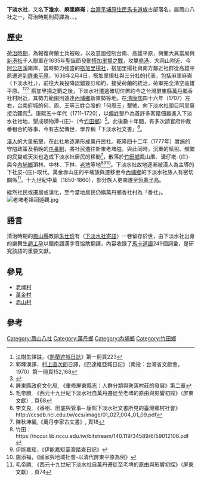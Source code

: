 '''下淡水社'''，又名'''下澹水'''、'''麻里麻崙'''；[[台灣|台灣]][[平埔族|平埔原住民]][[馬卡道族|馬卡道族]]古部落名，屬鳳山八社之一，荷治時期則荷譯為{{lang|nl|Verrovorongh}}、{{lang|nl|Verovorongh}}、{{lang|nl|Vorrevorongh}}。

==歷史==
[[臺灣荷蘭統治時期|荷治時期]]，為報復荷蘭士兵被殺，以及意圖控制台南、高雄平原，荷蘭大員當局與[[新港社|新港社]]千人聯軍在1635年聖誕節發動[[搭加里揚之戰|搭加里揚之戰]]，攻擊[[堯港|堯港]]、大岡山附近、今[[阿公店溪|阿公店溪]]南岸、當時勢力強盛的[[搭加里揚社|搭加里揚社]]，搭加里揚社與南方鄰近社群從高雄平原遷逃到[[屏東平原|屏東平原]]，1636年2月4日，搭加里揚社與三分社的代表，包括麻里麻崙（下淡水社，{{lang-nl|Vorrevorongh|link=no}}），前往大員投降認錯簽訂和約，接受荷蘭的統治，荷軍完全清空高雄平原。<ref>江樹生譯註，《[[熱蘭遮城日誌|熱蘭遮城日誌]]》第一冊頁223</ref><ref>郭輝漢譯，[[村上直次郎|村上直次郎]]日譯，《巴達維亞城日記》（南投：台灣省文獻會，1970）第一冊頁152,168</ref><ref name="campbell_1903">{{cite book |script-title=en:Formosa under the Dutch |trans-title=荷蘭時代的福爾摩沙 |chapter=Part II.25.尤羅伯致東印度公司阿姆斯特丹商館評議員（1636年9月5日） |author1=甘為霖 |author1-link=甘為霖 |translator=李雄揮 |others=翁佳音校訂 |edition=修訂新版 |date=2017-09 |pages=227-259 |location=台北市 |publisher=前衛 |isbn=978-957-801-817-4}}</ref>
搭加里揚之戰之後，下淡水社遷逃確切位置約今之台灣[[屏東縣|屏東縣]][[萬丹鄉|萬丹鄉]]香社村附近，其勢力範圍則遠達[[內埔鄉|內埔鄉]]新東勢等地。在[[清|清]][[康熙|康熙]]四十六年（1707）左右，台南府城的何、周、王等三姓合股的「何周王」墾號，向下淡水社頭目阿里莫接洽闢荒<ref>屏東縣政府文化局, 《重修屏東縣志：人群分類與聚落村莊的發展》第二章</ref>。康熙五十年代（1711-1720），以[[傅姓|傅姓]]墾戶為首許多客籍佃農進入下淡水社社地，墾成頓物潭-{庄}-（今[[竹田鄉|竹田鄉]]）<ref>毛帝勝, 《西元十九世紀下淡水社自萬丹遷徙至老埤的原由與影響初探》（屏東文獻）, 頁68</ref>。此後數十年間，有多次請官府仲裁番租合約等事，今有古契傳世，學界稱「下淡水社文書」<ref>李文良, 《番租、田底與管事─ 康熙下淡水社文書所見的臺灣鄉村社會》http://ccsdb.ncl.edu.tw/ccs/image/01_027_004_01_09.pdf</ref>。

[[漢人|漢人]]的大量拓墾，在此社地逐漸形成萬丹民社。乾隆四十二年（1777年）實施的守隘政策及稍晚的[[屯番制|屯番制]]，將社民遷往新東老埤隘。與此同時，沉重的賦稅、頻繁的民變或天災也造成下淡水社居民的移動<ref>陳秋坤編,《萬丹李家古文書》, 頁18 </ref>，散落於[[竹田鄉|竹田鄉]]鳳山厝、溝仔墘-{庄}-與今[[內埔鄉|內埔鄉]]頂林、中林、下林、[[老埤村|老埤]]等地<ref>竹田：https://nccur.lib.nccu.edu.tw/bitstream/140.119/34589/6/59012106.pdf {{Wayback|url=https://nccur.lib.nccu.edu.tw/bitstream/140.119/34589/6/59012106.pdf |date=20200323235808 }}</ref><ref>伊能嘉矩，《伊能嘉矩臺灣踏查日記》</ref><ref>施添福，《國家與地域社會-以清代屏東平原為例》</ref>。下淡水社故地逐漸被漢人為主導的下社皮-{庄}-取代。萬金赤山庄的平埔族與遷移至今[[內埔鄉|內埔鄉]]的下淡水社族人有密切關係<ref>毛帝勝, 《西元十九世紀下淡水社自萬丹遷徙至老埤的原由與影響初探》（屏東文獻）, 頁74</ref>。十九世紀中葉（1850-1860），部分族人更南遷至[[恆春半島|恆春半島]]。

縱然社民或遷居或漢化，至今當地居民仍稱萬丹鄉香社村為「番社」。
[[File:老埤老祖祠遠觀.jpg|thumb]]

== 語言 ==
清治時期的[[鳳山縣|鳳山縣]]教諭[[朱仕玠|朱仕玠]]有〈[[下淡水社寄語|下淡水社寄語]]〉一卷留存於世，由下淡水社出身的樂舞生[[趙工孕|趙工孕]]以閩南語漢字音協助翻譯，內容收錄了[[馬卡道語|馬卡道語]]249個詞彙，是研究該語的重要文獻。

==參見==
*[[老埤村|老埤村]]
*[[萬金村|萬金村]]
*[[赤山村|赤山村]]

== 參考 ==
<div class="references-small">
<references />
</div>
{{鳳山八社}}

[[Category:鳳山八社|Category:鳳山八社]]
[[Category:萬丹鄉|Category:萬丹鄉]]
[[Category:內埔鄉|Category:內埔鄉]]
[[Category:竹田鄉|Category:竹田鄉]]